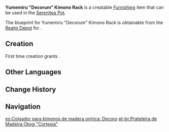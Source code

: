 {{Furnishing Infobox
|id             = 370115
|image          = Item Yumemiru Decorum Kimono Rack.png
|category       = Small Furnishing
|subcategory    = Ornament
|quality        = 3
|adeptal_energy = 60
|load           = 85
|reduced_load   = 64
|description    = A kimono rack that is displayed in the [[Yashiro Commission Headquarters]]. When the Clan Head travels or meets with guests, they will wear the overcoat that sits on this kimono rack.<br />However, the current head, [[Kamisato Ayato]], is often busy with various matters and is often out of doors, while it is the Shirasagi Himegimi, [[Kamisato Ayaka]], who often stays at the headquarters. As such, the kimono that currently rests upon that rack is a relatively looser and lighter ceremonial dress that Ayaka uses when practicing calligraphy.
|mention        = Kamisato Ayato;Kamisato Ayaka
|blueprint      = Realm Depot
}}
'''Yumemiru "Decorum" Kimono Rack''' is a creatable [[Furnishing]] item that can be used in the [[Serenitea Pot]].

The blueprint for Yumemiru "Decorum" Kimono Rack is obtainable from the [[Realm Depot]] for {{Item|Realm Currency|24|x=160}}.

==Creation==
First time creation grants {{Item|Trust|24|x=60}}.
{{Recipe
|type = Creation
|time = 14h
|Yumemiru Wood = 4
|Fabric = 4
|Blue Dye = 4
|sort = Yumemiru Wood;Fabric;Blue Dye
}}
<!--
==Furnishing Sets==
{{Craft Usage}}-->

==Other Languages==
{{Other Languages
|en      = Yumemiru "Decorum" Kimono Rack
|zhs     = 梦见木「礼待」着物架
|zhs_rm  = Mèngjiàn-mù "Lǐ Dài" Zhewù Jià
|zht     = 夢見木「禮待」著物架
|zht_rm  = Mèngjiàn-mù "Lǐ Dài" Zhewù Jià
|zh_tl   = 
|ja      = 夢見の「礼遇」衣紋掛け
|ja_rm   = Yumemiru no "Reiguu" Emonkake{{Assumed}}
|ja_tl   = 
|ko      = 꿈의 나무 「예우」 기모노 선반
|ko_rm   = Kkum-ui Namu "Yeu" Gimono Seonban
|ko_tl   = Dream Wood "Respect" Kimono Rack
|es      = Colgador para kimonos de madera onírica: Decoro
|es_tl   = 
|fr      = Porte-kimonos «&nbsp;Décorum&nbsp;» en bois de rêve
|fr_tl   = Kimono Rack "Decorum" in Dream Wood
|ru      = Стойка для кимоно из юмэмиру «Вежливое обхождение»
|ru_tl   = Kimono Rack from Yumemiru "Polite Treatment"
|th      = ชั้นแขวนชุดกิโมโนไม้ Yumemiru "เคารพบูชา"
|th_rm   = 
|th_tl   = 
|vi      = Giá Treo Kimono "Nghi Lễ" Gỗ Mơ Mộng
|vi_tl   = {{Lexicon|Yumemiru Wood|vi}} "Ceremonial" Kimono Hanging Rack
|de      = Kimono-Regal „Freundlichkeit“ aus Yumemiru-Holz
|de_tl   = Kimono Rack "Kindness" from Yumemiru Wood
|id      = Rak Kimono Kayu Yumemiru: Adat
|id_tl   = Yumemiru Wooden Kimono Shelf: Tradition
|pt      = Prateleira de Madeira Otogi "Cortesia"
|pt_tl   = 
}}

==Change History==
{{Change History|2.2}}

==Navigation==
{{Furnishing Navbox|interior}}

[[es:Colgador para kimonos de madera onírica: Decoro]]
[[pt-br:Prateleira de Madeira Otogi "Cortesia"]]